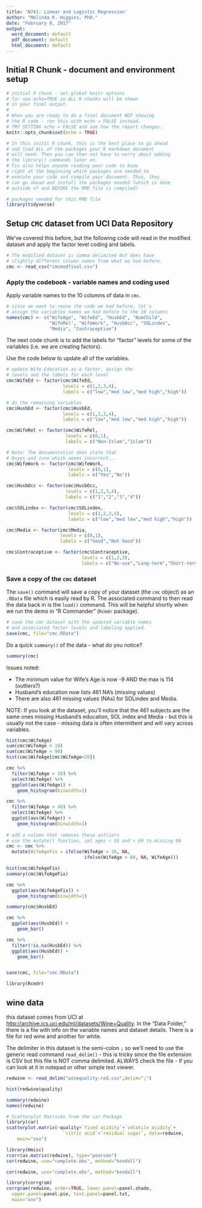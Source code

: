 ```yaml
---
title: 'N741: Linear and Logistic Regression'
author: "Melinda K. Higgins, PhD."
date: "February 8, 2017"
output:
  word_document: default
  pdf_document: default
  html_document: default
---
```


## Initial R Chunk - document and environment setup

```r
# initial R chunk - set global knitr options
# for now echo=TRUE so ALL R chunks will be shown
# in your final output.
#
# When you are ready to do a final document NOT showing
# the R code - run this with echo = FALSE instead.
# TRY SETTING echo = FALSE and see how the report changes.
knitr::opts_chunk$set(echo = TRUE)

# In this inital R chunk, this is the best place to go ahead
# and load ALL of the packages your R markdown document
# will need. Then you can then not have to worry about adding 
# the library() commands later on.
# Tis also helps anyone reading your code to know
# right at the beginning which packages are needed to
# execute your code and compile your document. Thus, they
# can go ahead and install the packages needed (which is done
# outside of and BEFORE the RMD file is compiled)

# packages needed for this RMD file
library(tidyverse)
```

## Setup `CMC` dataset from UCI Data Repository

We've covered this before, but the following code will read in the modified dataset and apply the factor level coding and labels.

```r
# The modified dataset is comma delimited but does have
# slightly different column names from what we had before.
cmc <- read_csv("cmcmodfinal.csv")
```

### Apply the codebook - variable names and coding used

Apply variable names to the 10 columns of data in `cmc`.

```r
# since we want to reuse the code we had before, let's
# assign the variables names we had before to the 10 columns
names(cmc) <- c("WifeAge", "WifeEd", "HusbEd", "NumChild",
                "WifeRel", "WifeWork", "HusbOcc", "SOLindex", 
                "Media", "Contraceptive")
```

The next code chunk is to add the labels for "factor" levels for some of the variables (i.e. we are creating factors).

Use the code below to update all of the variables.

```r
# update Wife Education as a factor, assign the 
# levels and the labels for each level
cmc$WifeEd <- factor(cmc$WifeEd,
                     levels = c(1,2,3,4),
                     labels = c("low","med low","med high","high"))

# do the remaining variables
cmc$HusbEd <- factor(cmc$HusbEd,
                     levels = c(1,2,3,4),
                     labels = c("low","med low","med high","high"))

cmc$WifeRel <- factor(cmc$WifeRel,
                      levels = c(0,1),
                      labels = c("Non-Islam","Islam"))

# Note: The documentation does state that
# 0=yes and 1=no which seems incorrect...
cmc$WifeWork <- factor(cmc$WifeWork,
                       levels = c(0,1),
                       labels = c("Yes","No"))

cmc$HusbOcc <- factor(cmc$HusbOcc,
                      levels = c(1,2,3,4),
                      labels = c("1","2","3","4"))

cmc$SOLindex <- factor(cmc$SOLindex,
                       levels = c(1,2,3,4),
                       labels = c("low","med low","med high","high"))

cmc$Media <- factor(cmc$Media,
                    levels = c(0,1),
                    labels = c("Good","Not Good"))

cmc$Contraceptive <- factor(cmc$Contraceptive,
                            levels = c(1,2,3),
                            labels = c("No-use","Long-term","Short-term"))
```

### Save a copy of the `cmc` dataset

The `save()` command will save a copy of your dataset (the `cmc` object) as an `.RData` file which is easily read by R. The associated command to then read the data back in is the `load()` command. This will be helpful shortly when we run the demo in "R Commander" (`Rcmdr` package).

```r
# save the cmc dataset with the updated variable names
# and associated factor levels and labeling applied.
save(cmc, file="cmc.RData")
```

Do a quick `summary()` of the data - what do you notice?

```r
summary(cmc)
```

Issues noted:

* The minimum value for Wife's Age is now -9 AND the max is 114 (outliers?)
* Husband's education now lists 461 NA's (missing values)
* There are also 461 missing values (NAs) for SOLindex and Media.

NOTE: If you look at the dataset, you'll notice that the 461 subjects are the same ones missing Husband's education, SOL index and Media - but this is usually not the case - missing data is often intermittent and will vary across variables.

```r
hist(cmc$WifeAge)
sum(cmc$WifeAge < 18)
sum(cmc$WifeAge > 90)
hist(cmc$WifeAge[cmc$WifeAge<20])

cmc %>%
  filter(WifeAge < 20) %>%
  select(WifeAge) %>%
  ggplot(aes(WifeAge)) +
    geom_histogram(binwidth=1)

cmc %>%
  filter(WifeAge > 40) %>%
  select(WifeAge) %>%
  ggplot(aes(WifeAge)) +
    geom_histogram(binwidth=1)
  
# add a column that removes these outliers
# use the mutate() function, set ages < 16 and > 60 to missing NA
cmc <- cmc %>% 
  mutate(WifeAgeFix = ifelse(WifeAge < 16, NA,
                             ifelse(WifeAge > 60, NA, WifeAge)))

hist(cmc$WifeAgeFix)
summary(cmc$WifeAgeFix)

cmc %>%
  ggplot(aes(WifeAgeFix)) +
    geom_histogram(binwidth=1)

summary(cmc$HusbEd)

cmc %>%
  ggplot(aes(HusbEd)) +
    geom_bar()

cmc %>%
  filter(!is.na(HusbEd)) %>%
  ggplot(aes(HusbEd)) +
    geom_bar()


save(cmc, file="cmc.RData")

library(Rcmdr)
```


## wine data

this dataset comes from UCI at [http://archive.ics.uci.edu/ml/datasets/Wine+Quality](http://archive.ics.uci.edu/ml/datasets/Wine+Quality). In the "Data Folder," there is a file with info on the variable names and dataset details. There is a file for red wine and another for white.

The delimiter in this dataset is the semi-colon `;` so we'll need to use the generic read command `read_delim()` - this is tricky since the file extension is CSV but this file is NOT comma delimited. ALWAYS check the file - if you can look at it in notepad or other simple text viewer.

```r
redwine <- read_delim("winequality-red.csv",delim=";")

hist(redwine$quality)

summary(redwine)
names(redwine)

# Scatterplot Matrices from the car Package
library(car)
scatterplot.matrix(~quality+`fixed acidity`+`volatile acidity`+
                     `citric acid`+`residual sugar`, data=redwine,
  	main="xxx")

library(Hmisc)
rcorr(as.matrix(redwine), type="pearson")
cor(redwine, use="complete.obs", method="kendall")

cor(redwine, use="complete.obs", method="kendall") 

library(corrgram)
corrgram(redwine, order=TRUE, lower.panel=panel.shade,
  upper.panel=panel.pie, text.panel=panel.txt,
  main="xxx")

```

